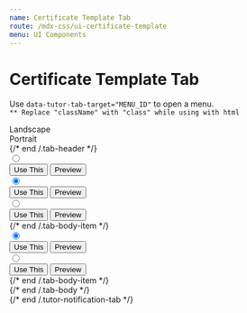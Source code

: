 ```yaml
---
name: Certificate Template Tab
route: /mdx-css/ui-certificate-template
menu: UI Components
---
```



# Certificate Template Tab

Use `data-tutor-tab-target="MENU_ID"` to open a menu.<br/>
`** Replace "className" with "class" while using with html`

<Playground>
	<div>
		<div className="tutor-default-tab tutor-certificate-template-tab">
			<div className="tab-header d-flex justify-content-center">
				<div className="tab-header-item is-active" data-tutor-tab-target="tab-target-certificate-1">
					<div className="item-wrapper color-black-30 d-flex align-items-center">
						<span className="icon ttr-landscape-filled"></span>
						<span className="title text-btn-medium">Landscape</span>
					</div>
				</div>
				<div className="tab-header-item" data-tutor-tab-target="tab-target-certificate-2">
					<div className="item-wrapper color-black-30 d-flex align-items-center">
						<span className="icon ttr-portrait-filled"></span>
						<span className="title text-btn-medium">Portrait</span>
					</div>
				</div>
			</div>
			{/* end /.tab-header */}
			<div className="tab-body">
				<div className="tab-body-item is-active" id="tab-target-certificate-1">
					<div className="tutor-certificate-template template-landscape">
						<div className="template-item">
							<label className="template-radio-field" for="certificate-landscape-1">
								<input type="radio" name="certificate-landscape" id="certificate-landscape-1" />
								<span className="icon-wrapper">
									<img src="https://www.themeum.com/wp-content/uploads/2020/11/tutor-marketplace1x.png" alt="" />
								</span>
								<div className="template-item-overlay">
									<button className="tutor-btn tutor-is-xs">Use This</button>
									<button className="tutor-btn tutor-is-xs tutor-is-outline">Preview</button>
								</div>
							</label>
						</div>
						<div className="template-item">
							<label className="template-radio-field" for="certificate-landscape-2">
								<input type="radio" name="certificate-landscape" id="certificate-landscape-2" checked />
								<span className="icon-wrapper">
									<img src="https://www.themeum.com/wp-content/uploads/2020/11/tutor-marketplace1x.png" alt="" />
								</span>
								<div className="template-item-overlay">
									<button className="tutor-btn tutor-is-xs">Use This</button>
									<button className="tutor-btn tutor-is-xs tutor-is-outline">Preview</button>
								</div>
							</label>
						</div>
						<div className="template-item">
							<label className="template-radio-field" for="certificate-landscape-3">
								<input type="radio" name="certificate-landscape" id="certificate-landscape-3" />
								<span className="icon-wrapper">
									<img src="https://www.themeum.com/wp-content/uploads/2020/11/tutor-marketplace1x.png" alt="" />
								</span>
								<div className="template-item-overlay">
									<button className="tutor-btn tutor-is-xs">Use This</button>
									<button className="tutor-btn tutor-is-xs tutor-is-outline">Preview</button>
								</div>
							</label>
						</div>
					</div>
				</div>
				{/* end /.tab-body-item */}
				<div className="tab-body-item" id="tab-target-certificate-2">
					<div className="tutor-certificate-template template-portrait">
						<div className="template-item">
							<label className="template-radio-field" for="certificate-portrait-1">
								<input type="radio" name="certificate-portrait" id="certificate-portrait-1" checked />
								<span className="icon-wrapper">
									<img src="https://www.themeum.com/wp-content/uploads/2020/11/tutor-marketplace1x.png" alt="" />
								</span>
								<div className="template-item-overlay">
									<button className="tutor-btn tutor-is-xs">Use This</button>
									<button className="tutor-btn tutor-is-xs tutor-is-outline">Preview</button>
								</div>
							</label>
						</div>
						<div className="template-item">
							<label className="template-radio-field" for="certificate-portrait-2">
								<input type="radio" name="certificate-portrait" id="certificate-portrait-2" />
								<span className="icon-wrapper">
									<img src="https://www.themeum.com/wp-content/uploads/2020/11/tutor-marketplace1x.png" alt="" />
								</span>
								<div className="template-item-overlay">
									<button className="tutor-btn tutor-is-xs">Use This</button>
									<button className="tutor-btn tutor-is-xs tutor-is-outline">Preview</button>
								</div>
							</label>
						</div>
					</div>
				</div>
				{/* end /.tab-body-item */}
			</div>
			{/* end /.tab-body */}
		</div>
		{/* end /.tutor-notification-tab */}
	</div>
</Playground>
